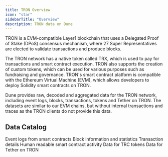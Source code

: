 ```yaml
---
title: TRON Overview
icon: "star"
sidebarTitle: "Overview"
description: TRON data on Dune
---
```


TRON is a EVM-compatible Layer1 blockchain that uses a Delegated Proof of Stake (DPoS) consensus mechanism, where 27 Super Representatives are elected to validate transactions and produce blocks.

The TRON network has a native token called TRX, which is used to pay for transactions and smart contract execution. TRON also supports the creation of custom tokens, which can be used for various purposes such as fundraising and governance. TRON's smart contract platform is compatible with the Ethereum Virtual Machine (EVM), which allows developers to deploy Solidity smart contracts on TRON.

Dune provides raw, decoded and aggregated data for the TRON network, including event logs, blocks, transactions, tokens and Tether on TRON.
The datasets are similar to our EVM chains, but without internal transactions and traces as the TRON clients do not provide this data.

## Data Catalog

<CardGroup cols={2}>
  <Card title="Logs" icon="bolt" href="/data-catalog/tron/raw/logs">
    Event logs from smart contracts
  </Card>
  <Card title="Blocks" icon="cubes" href="/data-catalog/tron/raw/blocks">
    Block information and statistics
  </Card>
  <Card title="Transactions" icon="message-arrow-up" href="/data-catalog/tron/raw/transactions">
    Transaction details
  </Card>
  <Card title="decoded" icon="file" href="/data-catalog/tron/decoded/">
    Human readable smart contract activity
  </Card>
  <Card title="Tokens" icon="database" href="/data-catalog/tron/tokens/overview">
    Data for TRC tokens
  </Card>
  <Card title="Tether" icon="coin" href="/data-catalog/tron/tether">
    Data for Tether on TRON
  </Card>
</CardGroup>
